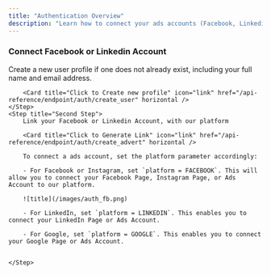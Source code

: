 ```yaml
---
title: "Authentication Overview"
description: "Learn how to connect your ads accounts (Facebook, Linkedin, etc.) to our platform for quick and secure access. This page covers supported providers and the simple steps to link your account."
---
```


### Connect Facebook or Linkedin Account

<Steps>
	<Step title="First Step">
		Create a new user profile if one does not already exist, including your full name and email address.

        <Card title="Click to Create new profile" icon="link" href="/api-reference/endpoint/auth/create_user" horizontal />
    </Step>
    <Step title="Second Step">
    	Link your Facebook or Linkedin Account, with our platform

        <Card title="Click to Generate Link" icon="link" href="/api-reference/endpoint/auth/create_advert" horizontal />

        To connect a ads account, set the platform parameter accordingly:

        - For Facebook or Instagram, set `platform = FACEBOOK`. This will allow you to connect your Facebook Page, Instagram Page, or Ads Account to our platform.

        ![title](/images/auth_fb.png)

        - For LinkedIn, set `platform = LINKEDIN`. This enables you to connect your LinkedIn Page or Ads Account.

        - For Google, set `platform = GOOGLE`. This enables you to connect your Google Page or Ads Account.


    </Step>

</Steps>
